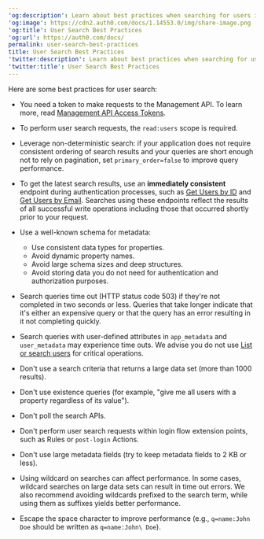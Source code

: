 ---
'og:description': Learn about best practices when searching for users in Auth0
'og:image': https://cdn2.auth0.com/docs/1.14553.0/img/share-image.png
'og:title': User Search Best Practices
'og:url': https://auth0.com/docs/
permalink: user-search-best-practices
title: User Search Best Practices
'twitter:description': Learn about best practices when searching for users in Auth0
'twitter:title': User Search Best Practices
---
Here are some best practices for user search:

* You need a token to make requests to the <Tooltip tip="Management API: A product to allow customers to perform administrative tasks." cta="View Glossary" href="/docs/glossary?term=Management+API">Management API</Tooltip>. To learn more, read [Management API Access Tokens](/docs/secure/tokens/access-tokens/management-api-access-tokens).
* To perform user search requests, the `read:users` scope is required.
* Leverage non-deterministic search: if your application does not require consistent ordering of search results and your queries are short enough not to rely on pagination, set `primary_order=false` to improve query performance.
* To get the latest search results, use an **immediately consistent** endpoint during authentication processes, such as [Get Users by ID](/docs/manage-users/user-search/retrieve-users-with-get-users-by-id-endpoint) and [Get Users by Email](/docs/manage-users/user-search/retrieve-users-with-get-users-by-email-endpoint). Searches using these endpoints reflect the results of all successful write operations including those that occurred shortly prior to your request.
* Use a well-known schema for metadata:

  + Use consistent data types for properties.
  + Avoid dynamic property names.
  + Avoid large schema sizes and deep structures.
  + Avoid storing data you do not need for authentication and authorization purposes.
* Search queries time out (HTTP status code 503) if they're not completed in two seconds or less. Queries that take longer indicate that it's either an expensive query or that the query has an error resulting in it not completing quickly.
* Search queries with user-defined attributes in `app_metadata` and `user_metadata` may experience time outs. We advise you do not use [List or search users](https://auth0.com/docs/api/management/v2/users/get-users) for critical operations.
* Don't use a search criteria that returns a large data set (more than 1000 results).
* Don't use existence queries (for example, "give me all users with a property regardless of its value").
* Don't poll the search APIs.
* Don't perform user search requests within login flow extension points, such as Rules or `post-login` Actions.
* Don't use large metadata fields (try to keep metadata fields to 2 KB or less).
* Using wildcard on searches can affect performance. In some cases, wildcard searches on large data sets can result in time out errors. We also recommend avoiding wildcards prefixed to the search term, while using them as suffixes yields better performance.
* Escape the space character to improve performance (e.g., `q=name:John Doe` should be written as `q=name:John\ Doe`).